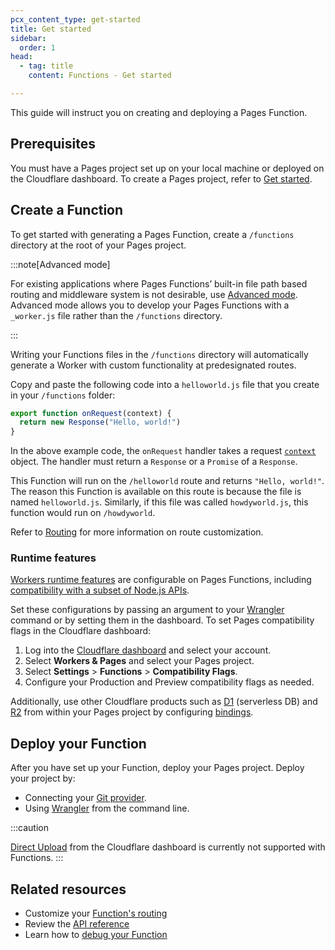 ```yaml
---
pcx_content_type: get-started
title: Get started
sidebar:
  order: 1
head:
  - tag: title
    content: Functions - Get started

---
```


This guide will instruct you on creating and deploying a Pages Function.

## Prerequisites

You must have a Pages project set up on your local machine or deployed on the Cloudflare dashboard. To create a Pages project, refer to [Get started](/pages/get-started/).

## Create a Function

To get started with generating a Pages Function, create a `/functions` directory at the root of your Pages project.

:::note[Advanced mode]


For existing applications where Pages Functions’ built-in file path based routing and middleware system is not desirable, use [Advanced mode](/pages/functions/advanced-mode/). Advanced mode allows you to develop your Pages Functions with a `_worker.js` file rather than the `/functions` directory.


:::

Writing your Functions files in the `/functions` directory will automatically generate a Worker with custom functionality at predesignated routes.

Copy and paste the following code into a `helloworld.js` file that you create in your `/functions` folder:

```js
export function onRequest(context) {
  return new Response("Hello, world!")
}
```

In the above example code, the `onRequest` handler takes a request [`context`](/pages/functions/api-reference/#eventcontext) object. The handler must return a `Response` or a `Promise` of a `Response`.

This Function will run on the `/helloworld` route and returns `"Hello, world!"`. The reason this Function is available on this route is because the file is named `helloworld.js`. Similarly, if this file was called `howdyworld.js`, this function would run on `/howdyworld`.

Refer to [Routing](/pages/functions/routing/) for more information on route customization.

### Runtime features

[Workers runtime features](/workers/runtime-apis/) are configurable on Pages Functions, including [compatibility with a subset of Node.js APIs](/workers/runtime-apis/nodejs).

Set these configurations by passing an argument to your [Wrangler](/workers/wrangler/commands/#dev-1) command or by setting them in the dashboard. To set Pages compatibility flags in the Cloudflare dashboard:

1. Log into the [Cloudflare dashboard](https://dash.cloudflare.com) and select your account.
2. Select **Workers & Pages** and select your Pages project.
3. Select **Settings** > **Functions** > **Compatibility Flags**.
4. Configure your Production and Preview compatibility flags as needed.

Additionally, use other Cloudflare products such as [D1](/d1/) (serverless DB) and [R2](/r2/) from within your Pages project by configuring [bindings](/pages/functions/bindings/).

## Deploy your Function

After you have set up your Function, deploy your Pages project. Deploy your project by:

* Connecting your [Git provider](/pages/get-started/git-integration/).
* Using [Wrangler](/workers/wrangler/commands/#pages) from the command line.

:::caution

[Direct Upload](/pages/get-started/direct-upload/) from the Cloudflare dashboard is currently not supported with Functions.
:::

## Related resources

* Customize your [Function's routing](/pages/functions/routing/)
* Review the [API reference](/pages/functions/api-reference/)
* Learn how to [debug your Function](/pages/functions/debugging-and-logging/)
